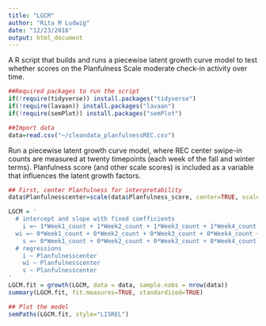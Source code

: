 ```yaml
---
title: "LGCM"
author: "Rita M Ludwig"
date: "12/23/2018"
output: html_document
---
```

A R script that builds and runs a piecewise latent growth curve model to test whether scores on the Planfulness Scale moderate check-in activity over time.
```r
##Required packages to run the script
if(!require(tidyverse)) install.packages("tidyverse")
if(!require(lavaan)) install.packages("lavaan")
if(!require(semPlot)) install.packages("semPlot")

##Import data
data=read.csv("~/cleandata_planfulnessREC.csv")
```
Run a piecewise latent growth curve model, where REC center swipe-in counts are measured at twenty timepoints (each week of the fall and winter terms). Planfulness score (and other scale scores) is included as a variable that influences the latent growth factors.
```r
## First, center Planfulness for interpretability
data$Planfulnesscenter=scale(data$Planfulness_score, center=TRUE, scale = FALSE)

LGCM = '
  # intercept and slope with fixed coefficients
    i =~ 1*Week1_count + 1*Week2_count + 1*Week3_count + 1*Week4_count + 1*Week5_count + 1*Week6_count + 1*Week7_count + 1*Week8_count + 1*Week9_count + 1*Week10_count + 1*Week11_count + 1*Week12_count + 1*Week13_count + 1*Week14_count + 1*Week15_count + 1*Week16_count + 1*Week17_count + 1*Week18_count + 1*Week19_count + 1*Week20_count
  wi =~ 0*Week1_count + 0*Week2_count + 0*Week3_count + 0*Week4_count + 0*Week5_count + 0*Week6_count + 0*Week7_count + 0*Week8_count + 0*Week9_count + 0*Week10_count + 1*Week11_count + 1*Week12_count + 1*Week13_count + 1*Week14_count + 1*Week15_count + 1*Week16_count + 1*Week17_count + 1*Week18_count + 1*Week19_count + 1*Week20_count
    s =~ 0*Week1_count + 0*Week2_count + 0*Week3_count + 0*Week4_count + 0*Week5_count + 0*Week6_count + 0*Week7_count + 0*Week8_count +0*Week9_count + 0*Week10_count + 0*Week11_count + 1*Week12_count + 2*Week13_count + 3*Week14_count + 4*Week15_count + 5*Week16_count + 6*Week17_count + 7*Week18_count + 8*Week19_count + 9*Week20_count
  # regressions
    i ~ Planfulnesscenter
    wi ~ Planfulnesscenter
    s ~ Planfulnesscenter
'
LGCM.fit = growth(LGCM, data = data, sample.nobs = nrow(data))
summary(LGCM.fit, fit.measures=TRUE, standardized=TRUE)

## Plot the model
semPaths(LGCM.fit, style="LISREL")
```
